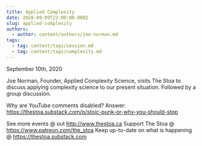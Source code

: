 ```yaml
---
title: Applied Complexity
date: 2020-09-09T22:00:00.000Z
slug: applied-complexity
authors:
  - author: content/authors/joe-norman.md
tags:
  - tag: content/tags/session.md
  - tag: content/tags/complexity.md
---
```


September 10th, 2020

Joe Norman, Founder, Applied Complexity Science, visits The Stoa to discuss applying complexity science to our present situation. Followed by a group discussion.

Why are YouTube comments disabled? Answer: https://thestoa.substack.com/p/stoic-punk-or-why-you-should-stop

See more events @ out http://www.thestoa.ca
Support The Stoa @ https://www.patreon.com/the_stoa
Keep up-to-date on what is happening @ https://thestoa.substack.com
